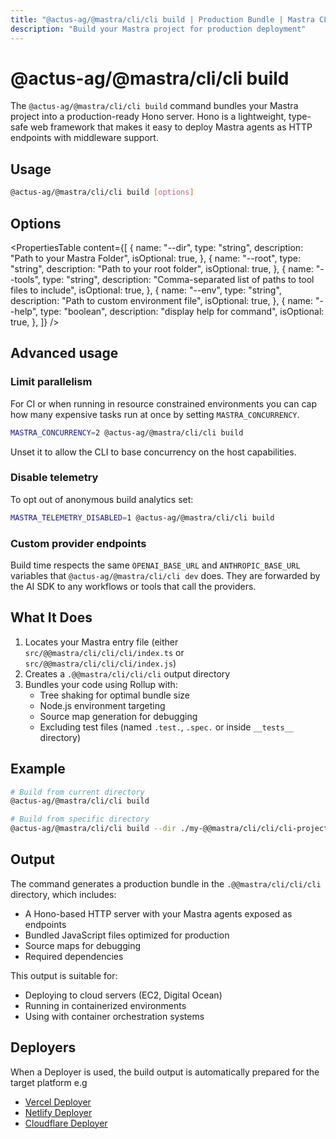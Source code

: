 ```yaml
---
title: "@actus-ag/@mastra/cli/cli build | Production Bundle | Mastra CLI"
description: "Build your Mastra project for production deployment"
---
```


# @actus-ag/@mastra/cli/cli build

The `@actus-ag/@mastra/cli/cli build` command bundles your Mastra project into a production-ready Hono server. Hono is a lightweight, type-safe web framework that makes it easy to deploy Mastra agents as HTTP endpoints with middleware support.

## Usage

```bash
@actus-ag/@mastra/cli/cli build [options]
```

## Options

<PropertiesTable
  content={[
    {
      name: "--dir",
      type: "string",
      description: "Path to your Mastra Folder",
      isOptional: true,
    },
    {
      name: "--root",
      type: "string",
      description: "Path to your root folder",
      isOptional: true,
    },
    {
      name: "--tools",
      type: "string",
      description: "Comma-separated list of paths to tool files to include",
      isOptional: true,
    },
    {
      name: "--env",
      type: "string", 
      description: "Path to custom environment file",
      isOptional: true,
    },
    {
      name: "--help",
      type: "boolean",
      description: "display help for command",
      isOptional: true,
    },
  ]}
/>

## Advanced usage

### Limit parallelism

For CI or when running in resource constrained environments you can cap
how many expensive tasks run at once by setting `MASTRA_CONCURRENCY`.

```bash copy
MASTRA_CONCURRENCY=2 @actus-ag/@mastra/cli/cli build
```

Unset it to allow the CLI to base concurrency on the host capabilities.

### Disable telemetry

To opt out of anonymous build analytics set:

```bash copy
MASTRA_TELEMETRY_DISABLED=1 @actus-ag/@mastra/cli/cli build
```

### Custom provider endpoints

Build time respects the same `OPENAI_BASE_URL` and `ANTHROPIC_BASE_URL`
variables that `@actus-ag/@mastra/cli/cli dev` does. They are forwarded by the AI SDK to
any workflows or tools that call the providers.

## What It Does

1. Locates your Mastra entry file (either `src/@@mastra/cli/cli/cli/index.ts` or `src/@@mastra/cli/cli/cli/index.js`)
2. Creates a `.@@mastra/cli/cli/cli` output directory
3. Bundles your code using Rollup with:
   - Tree shaking for optimal bundle size
   - Node.js environment targeting
   - Source map generation for debugging
   - Excluding test files (named `.test.`, `.spec.` or inside `__tests__` directory)

## Example

```bash copy
# Build from current directory
@actus-ag/@mastra/cli/cli build

# Build from specific directory
@actus-ag/@mastra/cli/cli build --dir ./my-@@mastra/cli/cli/cli-project
```

## Output

The command generates a production bundle in the `.@@mastra/cli/cli/cli` directory, which includes:

- A Hono-based HTTP server with your Mastra agents exposed as endpoints
- Bundled JavaScript files optimized for production
- Source maps for debugging
- Required dependencies

This output is suitable for:

- Deploying to cloud servers (EC2, Digital Ocean)
- Running in containerized environments
- Using with container orchestration systems

## Deployers

When a Deployer is used, the build output is automatically prepared for the target platform e.g

- [Vercel Deployer](/reference/deployer/vercel)
- [Netlify Deployer](/reference/deployer/netlify)
- [Cloudflare Deployer](/reference/deployer/cloudflare)
